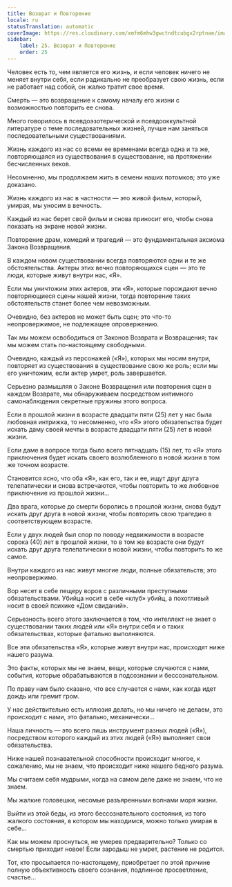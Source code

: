```yaml
---
title: Возврат и Повторение
locale: ru
statusTranslation: automatic
coverImage: https://res.cloudinary.com/xmfm6mhw3gwctndtcubgx2rptnae/image/upload/v1740468922/small_cover_tratado_de_psicologia_revolucionaria_a4c0dca4e0.webp
sidebar:
    label: 25. Возврат и Повторение
    order: 25
---
```

Человек есть то, чем является его жизнь, и если человек ничего не меняет внутри себя, если радикально не преобразует свою жизнь, если не работает над собой, он жалко тратит свое время.

Смерть — это возвращение к самому началу его жизни с возможностью повторить ее снова.

Много говорилось в псевдоэзотерической и псевдооккультной литературе о теме последовательных жизней, лучше нам заняться последовательными существованиями.

Жизнь каждого из нас со всеми ее временами всегда одна и та же, повторяющаяся из существования в существование, на протяжении бесчисленных веков.

Несомненно, мы продолжаем жить в семени наших потомков; это уже доказано.

Жизнь каждого из нас в частности — это живой фильм, который, умирая, мы уносим в вечность.

Каждый из нас берет свой фильм и снова приносит его, чтобы снова показать на экране новой жизни.

Повторение драм, комедий и трагедий — это фундаментальная аксиома Закона Возвращения.

В каждом новом существовании всегда повторяются одни и те же обстоятельства. Актеры этих вечно повторяющихся сцен — это те люди, которые живут внутри нас, «Я».

Если мы уничтожим этих актеров, эти «Я», которые порождают вечно повторяющиеся сцены нашей жизни, тогда повторение таких обстоятельств станет более чем невозможным.

Очевидно, без актеров не может быть сцен; это что-то неопровержимое, не подлежащее опровержению.

Так мы можем освободиться от Законов Возврата и Возвращения; так мы можем стать по-настоящему свободными.

Очевидно, каждый из персонажей («Я»), которых мы носим внутри, повторяет из существования в существование свою же роль; если мы его уничтожим, если актер умрет, роль завершается.

Серьезно размышляя о Законе Возвращения или повторения сцен в каждом Возврате, мы обнаруживаем посредством интимного самонаблюдения секретные пружины этого вопроса.

Если в прошлой жизни в возрасте двадцати пяти (25) лет у нас была любовная интрижка, то несомненно, что «Я» этого обязательства будет искать даму своей мечты в возрасте двадцати пяти (25) лет в новой жизни.

Если даме в вопросе тогда было всего пятнадцать (15) лет, то «Я» этого приключения будет искать своего возлюбленного в новой жизни в том же точном возрасте.

Становится ясно, что оба «Я», как его, так и ее, ищут друг друга телепатически и снова встречаются, чтобы повторить то же любовное приключение из прошлой жизни...

Два врага, которые до смерти боролись в прошлой жизни, снова будут искать друг друга в новой жизни, чтобы повторить свою трагедию в соответствующем возрасте.

Если у двух людей был спор по поводу недвижимости в возрасте сорока (40) лет в прошлой жизни, то в том же возрасте они будут искать друг друга телепатически в новой жизни, чтобы повторить то же самое.

Внутри каждого из нас живут многие люди, полные обязательств; это неопровержимо.

Вор несет в себе пещеру воров с различными преступными обязательствами. Убийца носит в себе «клуб» убийц, а похотливый носит в своей психике «Дом свиданий».

Серьезность всего этого заключается в том, что интеллект не знает о существовании таких людей или «Я» внутри себя и о таких обязательствах, которые фатально выполняются.

Все эти обязательства «Я», которые живут внутри нас, происходят ниже нашего разума.

Это факты, которых мы не знаем, вещи, которые случаются с нами, события, которые обрабатываются в подсознании и бессознательном.

По праву нам было сказано, что все случается с нами, как когда идет дождь или гремит гром.

У нас действительно есть иллюзия делать, но мы ничего не делаем, это происходит с нами, это фатально, механически...

Наша личность — это всего лишь инструмент разных людей («Я»), посредством которого каждый из этих людей («Я») выполняет свои обязательства.

Ниже нашей познавательной способности происходит многое, к сожалению, мы не знаем, что происходит ниже нашего бедного разума.

Мы считаем себя мудрыми, когда на самом деле даже не знаем, что не знаем.

Мы жалкие головешки, несомые разъяренными волнами моря жизни.

Выйти из этой беды, из этого бессознательного состояния, из того жалкого состояния, в котором мы находимся, можно только умирая в себе...

Как мы можем проснуться, не умерев предварительно? Только со смертью приходит новое! Если зародыш не умрет, растение не родится.

Тот, кто просыпается по-настоящему, приобретает по этой причине полную объективность своего сознания, подлинное просветление, счастье...

